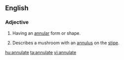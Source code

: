 ==English==

===Adjective===
{{en-adj}}

# Having an [[annular]] form or shape.
# {{mycology}} Describes a mushroom with an [[annulus]] on the [[stipe]].

[[hu:annulate]]
[[ta:annulate]]
[[vi:annulate]]